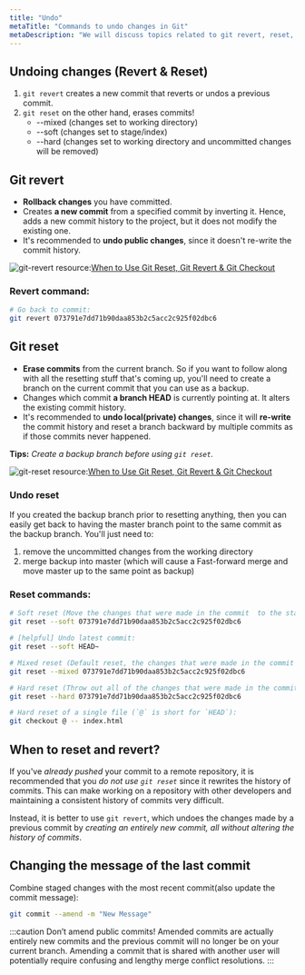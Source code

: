 ```yaml
---
title: "Undo"
metaTitle: "Commands to undo changes in Git"
metaDescription: "We will discuss topics related to git revert, reset, rebase"
---
```


## Undoing changes (Revert & Reset)
1. `git revert` creates a new commit that reverts or undos a previous commit.
2. `git reset` on the other hand, erases commits!
    - --mixed (changes set to working directory)
    - --soft  (changes set to stage/index)
    - --hard  (changes set to working directory and uncommitted changes will be removed)

## Git revert
- **Rollback changes** you have committed.
- Creates **a new commit** from a specified commit by inverting it. Hence, adds a new commit history to the project, but it does not modify the existing one.
- It's recommended to **undo public changes**, since it doesn't re-write the commit history.

![git-revert](/img/web-development/version-control/revert.png)
resource:[When to Use Git Reset, Git Revert & Git Checkout](https://dev.to/neshaz/when-to-use-git-reset-git-revert--git-checkout-18je)

### Revert command:
```bash
# Go back to commit:
git revert 073791e7dd71b90daa853b2c5acc2c925f02dbc6
```

## Git reset
- **Erase commits** from the current branch. So if you want to follow along with all the resetting stuff that's coming up, you'll need to create a branch on the current commit that you can use as a backup.
- Changes which commit **a branch HEAD** is currently pointing at. It alters the existing commit history.
- It's recommended to **undo local(private) changes**, since it will **re-write** the commit history and reset a branch backward by multiple commits as if those commits never happened.

**Tips:** *Create a backup branch before using `git reset`.*

![git-reset](/img/web-development/version-control/reset.png)
resource:[When to Use Git Reset, Git Revert & Git Checkout](https://dev.to/neshaz/when-to-use-git-reset-git-revert--git-checkout-18je)

### Undo reset
If you created the backup branch prior to resetting anything, then you can easily get back to having the master branch point to the same commit as the backup branch. You'll just need to:
1. remove the uncommitted changes from the working directory
2. merge backup into master (which will cause a Fast-forward merge and move master up to the same point as backup)

### Reset commands:
```bash
# Soft reset (Move the changes that were made in the commit  to the staging index):
git reset --soft 073791e7dd71b90daa853b2c5acc2c925f02dbc6

# [helpful] Undo latest commit: 
git reset --soft HEAD~ 

# Mixed reset (Default reset, the changes that were made in the commit are applied to the files in the working directory.):
git reset --mixed 073791e7dd71b90daa853b2c5acc2c925f02dbc6

# Hard reset (Throw out all of the changes that were made in the commit):
git reset --hard 073791e7dd71b90daa853b2c5acc2c925f02dbc6

# Hard reset of a single file (`@` is short for `HEAD`):
git checkout @ -- index.html
```


## When to reset and revert?
If you've *already pushed* your commit to a remote repository, it is recommended that you *do not use `git reset`* since it rewrites the history of commits. This can make working on a repository with other developers and maintaining a consistent history of commits very difficult.

Instead, it is better to use `git revert`, which undoes the changes made by a previous commit by *creating an entirely new commit, all without altering the history of commits*.


## Changing the message of the last commit
Combine staged changes with the most recent commit(also update the commit message): 
```bash
git commit --amend -m "New Message"
```

:::caution
Don’t amend public commits! Amended commits are actually entirely new commits and the previous commit will no longer be on your current branch. Amending a commit that is shared with another user will potentially require confusing and lengthy merge conflict resolutions.
:::